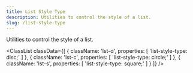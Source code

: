 ```yaml
---
title: List Style Type
description: Utilities to control the style of a list.
slug: /list-style-type
---
```



Utilities to control the style of a list.

<ClassList
  classData={[
    {
        className: 'lst-d',
        properties: [
            'list-style-type: disc;'
        ]
    },
    {
        className: 'lst-c',
        properties: [
            'list-style-type: circle;'
        ]
    },
    {
        className: 'lst-s',
        properties: [
            'list-style-type: square;'
        ]
    }
  ]}
/>